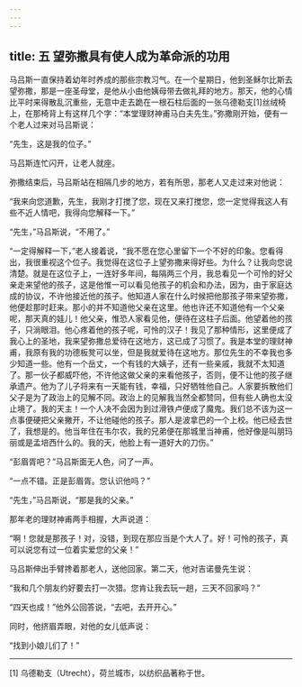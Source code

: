 ```yaml
---
---
---
```

title: 五 望弥撒具有使人成为革命派的功用
---




马吕斯一直保持着幼年时养成的那些宗教习气。在一个星期日，他到圣稣尔比斯去望弥撒，那是一座圣母堂，是他从小由他姨母带去做礼拜的地方。那天，他的心情比平时来得散乱沉重些，无意中走去跪在一根石柱后面的一张乌德勒支[1]丝绒椅上，在那椅背上有这样几个字：“本堂理财神甫马白夫先生。”弥撒刚开始，便有一个老人过来对马吕斯说：

“先生，这是我的位子。”

马吕斯连忙闪开，让老人就座。

弥撒结束后，马吕斯站在相隔几步的地方，若有所思，那老人又走过来对他说：

“我来向您道歉，先生，我刚才打搅了您，现在又来打搅您，您一定觉得我这人有些不近人情吧，我得向您解释一下。”

“先生，”马吕斯说，“不用了。”

“一定得解释一下，”老人接着说，“我不愿在您心里留下一个不好的印象。您看得出，我很重视这个位子。我觉得在这位子上望弥撒来得好些。为什么？让我向您说清楚。就是在这位子上，一连好多年间，每隔两三个月，我总看见一个可怜的好父亲走来望他的孩子，这是他惟一可以看见他孩子的机会和办法，因为，由于家庭达成的协议，不许他接近他的孩子。他知道人家在什么时候把他那孩子带来望弥撒，他便趁那时赶来。那小的并不知道他父亲在这里。他也许还不知道他有一个父亲呢，那天真的娃儿！他父亲，惟恐人家看见他，便待在这柱子后面。他望着他的孩子，只淌眼泪。他心疼着他的孩子呢，可怜的汉子！我见了那种情形，这里便成了我心上的圣地，我来望弥撒总爱待在这地方，这已成了习惯了。我是本堂的理财神甫，我原有我的功德板凳可以坐，但是我就爱待在这地方。那位先生的不幸我也多少知道一些。他有一个岳丈，一个有钱的大姨子，还有一些亲戚，我就不太知道了。那一伙子都威吓他，不许他这做父亲的来看他孩子，否则，便不让他的孩子继承遗产。他为了儿子将来有一天能有钱，幸福，只好牺牲他自己。人家要拆散他们父子是为了政治上的见解不同。政治上的见解我当然全都赞同，但有些人确也太没止境了。我的天主！一个人决不会因为到过滑铁卢便成了魔鬼。我们总不该为这一点事便硬把父亲撇开，不让他碰他的孩子。那人是波拿巴的一个上校。他已经去世了，我想是的。他当年住在韦尔农，我的兄弟便在那城里当神甫，他好像是叫朋玛丽或是孟培西什么的。我的天，他脸上有一道好大的刀伤。”

“彭眉胥吧？”马吕斯面无人色，问了一声。

“一点不错。正是彭眉胥。您认识他吗？”

“先生，”马吕斯说，“那是我的父亲。”

那年老的理财神甫两手相握，大声说道：

“啊！您就是那孩子！对，没错，到现在那应当是个大人了。好！可怜的孩子，真可以说您有过一位着实爱您的父亲！”

马吕斯伸出手臂搀着那老人，送他回家。第二天，他对吉诺曼先生说：

“我和几个朋友约好要去打一次猎。您肯让我去玩一趟，三天不回家吗？”

“四天也成！”他外公回答说，“去吧，去开开心。”

同时，他挤眉弄眼，对他的女儿低声说：

“找到小娘儿们了！”



* * *



[1] 乌德勒支（Utrecht），荷兰城市，以纺织品著称于世。